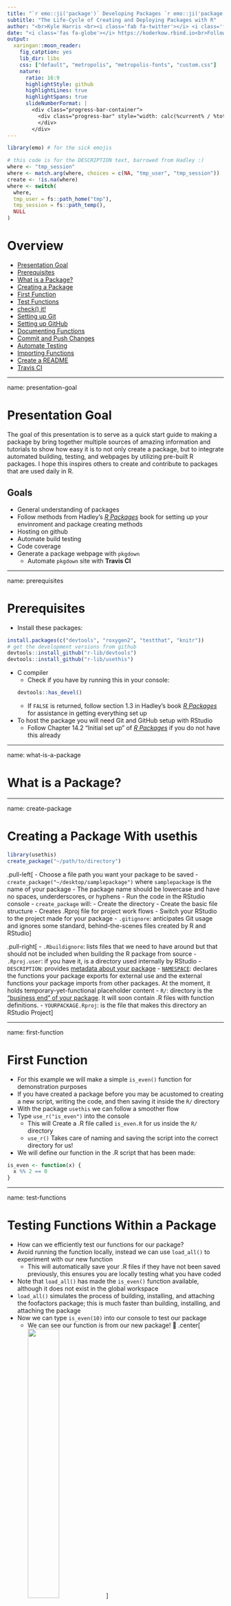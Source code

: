 ```yaml
---
title: "`r emo::ji('package')` Developing Packages `r emo::ji('package')`"
subtitle: "The Life-Cycle of Creating and Deploying Packages with R"
author: "<br>Kyle Harris <br><i class='fab fa-twitter'></i> <i class='fab fa-instagram'></i> <i class='fab fa-github'></i> @KoderKow"
date: "<i class='fas fa-globe'></i> https://koderkow.rbind.io<br>Follow Along: **Coming Soon**"
output:
  xaringan::moon_reader:
    fig_catption: yes
    lib_dir: libs
    css: ["default", "metropolis", "metropolis-fonts", "custom.css"]
    nature:
      ratio: 16:9
      highlightStyle: github
      highlightLines: true
      highlightSpans: true
      slideNumberFormat: |
        <div class="progress-bar-container">
          <div class="progress-bar" style="width: calc(%current% / %total% * 100%);">
          </div>
        </div>
---
```


<link rel="stylesheet" href="https://use.fontawesome.com/releases/v5.8.1/css/all.css" integrity="sha384-50oBUHEmvpQ+1lW4y57PTFmhCaXp0ML5d60M1M7uH2+nqUivzIebhndOJK28anvf" crossorigin="anonymous">

```r
library(emo) # for the sick emojis

# this code is for the DESCRIPTION text, barrowed from Hadley :)
where <- "tmp_session"
where <- match.arg(where, choices = c(NA, "tmp_user", "tmp_session"))
create <- !is.na(where)
where <- switch(
  where,
  tmp_user = fs::path_home("tmp"),
  tmp_session = fs::path_temp(),
  NULL
)
```


# Overview

- [Presentation Goal](#presentation-goal)
- [Prerequisites](#prerequisites)
- [What is a Package?](#what-is-a-package)
- [Creating a Package](#create-package)
- [First Function](#first-function)
- [Test Functions](#test-functions)
- [check() it!](#check-it)
- [Setting up Git](#setup-git)
- [Setting up GitHub](#setup-github)
- [Documenting Functions](#document)
- [Commit and Push Changes](#commit-and-push)
- [Automate Testing](#automate-testing)
- [Importing Functions](#importing-functions)
- [Create a README](#readme)
- [Travis CI](#travis-ci)

---

name: presentation-goal

# Presentation Goal

The goal of this presentation is to serve as a quick start guide to making a package by bring together multiple sources of amazing information and tutorials to show how easy it is to not only create a package, but to integrate automated building, testing, and webpages by utilizing pre-built R packages. I hope this inspires others to create and contribute to packages that are used daily in R.

## Goals

- General understanding of packages
- Follow methods from Hadley's [*R Packages*][r-pkg-book] book for setting up your envinroment and package creating methods
- Hosting on github
- Automate build testing
- Code coverage
- Generate a package webpage with `pkgdown`
  - Automate `pkgdown` site with **Travis CI**

---

name: prerequisites

# Prerequisites

- Install these packages:
``` r
install.packages(c("devtools", "roxygen2", "testthat", "knitr"))
# get the development versions from github
devtools::install_github("r-lib/devtools")
devtools::install_github("r-lib/usethis")
```
- C compiler
  - Check if you have by running this in your console:
``` r
devtools::has_devel()
```
  - If `FALSE` is returned, follow section 1.3 in Hadley's book [*R Packages*][r-pkg-getting-started] for assistance in getting everything set up
  
- To host the package you will need Git and GitHub setup with RStudio
  - Follow Chapter 14.2 "Initial set up" of [*R Packages*][git-setup] if you do not have this already

---

name: what-is-a-package

# What is a Package?

---

name: create-package

# Creating a Package With **usethis**

``` r
library(usethis)
create_package("~/path/to/directory")
```

.pull-left[
- Choose a file path you want your package to be saved
  - `create_package("~/desktop/samplepackage")` where `samplepackage` is the name of your package
  - The package name should be lowercase and have no spaces, underderscores, or hyphens
- Run the code in the RStudio console
- `create_package` will:
  - Create the directory
  - Create the basic file structure
  - Creates .Rproj file for project work flows
  - Switch your RStudio to the project made for your package
- `.gitignore`: anticipates Git usage and ignores some standard, behind-the-scenes files created by R and RStudio
]

.pull-right[
- `.Rbuildignore`:  lists files that we need to have around but that should not be included when building the R package from source
- `.Rproj.user`: if you have it, is a directory used internally by RStudio
- `DESCRIPTION`: provides [metadata about your package][r-pkg-metadata]
- [`NAMESPACE`][r-pkg-namespace]: declares the functions your package exports for external use and the external functions your package imports from other packages. At the moment, it holds temporary-yet-functional placeholder content
- `R/`: directory is the [“business end” of your package][r-pkg-r]. It will soon contain .R files with function definitions.
- `YOURPACKAGE.Rproj`: is the file that makes this directory an RStudio Project
]

---

name: first-function

# First Function

- For this example we will make a simple `is_even()` function for demonstration purposes
- If you have created a package before you may be acustomed to creating a new script, writing the code, and then saving it inside the `R/` directory
- With the package `usethis` we can follow a smoother flow
- Type `use_r("is_even")` into the console
  - This will Create a .R file called `is_even.R` for us inside the `R/` directory
  - `use_r()` Takes care of naming and saving the script into the correct directory for us!
- We will define our function in the .R script that has been made:
```r
is_even <- function(x) {
  x %% 2 == 0
}
```

---

name: test-functions

# Testing Functions Within a Package

- How can we efficiently test our functions for our package?
- Avoid running the function locally, instead we can use `load_all()` to experiment with our new function
  - This will automatically save your .R files if they have not been saved previously, this ensures you are locally testing what you have coded
- Note that `load_all()` has made the `is_even()` function available, although it does not exist in the global workspace
- `load_all()` simulates the process of building, installing, and attaching the foofactors package; this is much faster than building, installing, and attaching the package
- Now we can type `is_even(10)` into our console to test our package
  - We can see our function is from our new package! 🥳
.center[<img src="https://i.imgur.com/q72GBKc.png" width="40%"/>]

---

name: check-it

# *check()* it!

- Now that we know our `is_even()` function is working as expected, how can we check if our package as a whole will work?
- `check()` is the gold standard for checking that an R package is in full working order
- Make a habit to run `check()` after each change to *check* if your package is producing any warnings, errors, or notes
- `check()` will produce a lot of out put, generally the part of the output we are interested in will be the ending that displays:

``` r
0 errors ✔ | 2 warnings ✖ | 0 notes ✔
```

- If you have been following along your package will have these warnings
- Whenever there is an error, warning, or note, the output above this text will show you why these statuses were generated
  - `Non-standard license specification: What license it uses`
  - `Undocumented code objects: ‘is_even’`
- These two warnings will be addressed soon
- We have made a lot of progress, next we will edit the `DESCRIPTION` file and push our progress to GitHub

---

name: description

# Editing the **DESCRIPTION** File

- The `DESCRIPTION` file provides metadata about your package
  - For more information look at chapter 5 [metadata about your package][r-pkg-metadata]
- In the `DESCRIPTION` file edit these:
  - Make yourself the author
  - Write some descriptive text in the `Title` and `Description` fields
```r
DESCRIPTION_fodder <- c(
  'Package: samplepackage',
  'Title: Is That Number Even?',
  'Version: 0.0.0.9000',
  'Authors@R:',
  '    person(given = "Kyle",',
  '           family = "Harris",',
  '           role = c("aut", "cre"),',
  '           email = "koderkow@gmail.com")',
  'Description: There are a few times in ones programming life where one',
  '    needs to find out if a number is truly even. This package unlocks',
  '    the puzzling matter that is even numbers.',
  'License: What license it uses',
  'Encoding: UTF-8',
  'LazyData: true'
)
writeLines(DESCRIPTION_fodder, "DESCRIPTION")
cat(DESCRIPTION_fodder, sep = "\n")
```

---

name: license

# Adding a License

- Hadley provides a fantastic link that summarizes the different kinds of software licenses: [Pick a License, Any License][pick-a-license]
- We will set up a MIT license
  - Simple and permissive license
  - Includes generic legal disclaimer of liability
  - `DESCRIPTION` requires: `License: MIT + file LICENSE`
    - The `+ file LICENSE` also requires an additonal file, `LICENSE`
    - This file generally has `YEAR:` and `COPYRIGHT HOLDER:` fields
- Lucky for us, `usethis` has a function that will set this up for us
- Run `use_mit_license("FIRST-NAME LAST-NAME")` in the console
- This will create the files for MIT and update your `DESCRIPTION` file for you
- `usethis` will print out to the consoles what it is adding and/or changing to files in your package directory
- This addresses the `Non-standard license specification: What license it uses` warning we received from `check()` earlier

---

name: setup-git

# Setting up Git

- Run `use_git()` in the console
- This will initialise your project as a Git repo
- `use_git()` will also automatically ask us if we want to commit our current files
  - Here type the number corresponding for "*I agree*" to commit them all by hitting the enter key
- Next within the console it will ask to restart Rstudio to activate the Git pane
  - Type the number corresponding for "*Yes*" and hit the enter key

---

name: setup-github

# Setting Up GitHub

- Now we will give RStudio the power to create GitHub repositories for us!
- Run `browse_github_token()` in the console
  - This will open your default browser and bring you to the "New personal access token" (PAT) page
  - Scroll to the bottom and click <img src="https://i.imgur.com/ZVvVhOw.png" width="7%"/>
  - Now you have a PAT generated for RStudio, select <img src="https://i.imgur.com/GGzWB50.png" width="1.5%"/> to copy it to your clipboard
- Type `edit_r_environ()` to open the `/.Renviron` file
- Create a new line and enter `GITHUB_PAT="PASTE-YOUR-COPIED-PAT-HERE"`
  - Save and reset R (Session > Restart R)
- Run `use_github()` in the console and choose the **https** option and then choose the option corresponding to **Yes** for *Are title and description ok?*
- If everything was done correctly your package is now in your GitHub!
  - Moving forward for other projects using git you can use follow the `use_git()` followed by `use_github()` to create repositories for each project! Nice!
  - Notice that the `Title:` text we typed in the `DESCRIPTION` file is used as our description on our GitHub page
- In a few more slides we will see how we can commit and push changes to our GitHub repo

---

name: document

# Documenting Functions

- When we need help learning more about functions we use we look to its documentation to help us
  - Example: `?mean()`
- This requires that your package have a special R documentation file, `man/is_even.Rd`
- This is written in an R-specific markup language that is sort of like LaTeX
- Following the flow of what we have done, there are functions made to make our life easy for documenting our functions
- Specially formatted comments are written above functions for documentation
  - In this example this will be placed in `R/is_even.R`
- A package called `roxygen2` will handle creating the documentation files in `man/` for us
  - More information about `roxygen2` can be found in chapter 6 [Object documentation][roxygen2]

.pull-left[
- Open `R/is_even.R` and put the cursor somewhere in the `is_even()` function definition
- In the menu bar at the top of the screen go to <br> `Code > Insert Roxygen Skeleton`
- As the command states, this is only the skeleton. We will need to fill in the rest manually
]
.pull-right[
<img src="https://media.giphy.com/media/hWLRtkEeU6eAVwVu8W/giphy.gif" />
]

---

# Documentation Example

``` r
#' Is this value even?
#' 
#' Reveals if x is even, where x is a numeric value
#'
#' @param x numeric value
#'
#' @return boolean
#' @export
#'
#' @examples
is_even <- function(x) {
  x %% 2 == 0
}
```

- Now we need to tell RStudio to convert our roxygen comments into `man/is_even.R` by running `devtools::document()`
  - Hotkeys: Ctrl + Shift + D (Windows & Linux) or Cmd + Shift + D (macOS)
  
---

# Documentation Example

- This will update `DESCRIPTION` and `NAMESPACE` with the neccessary information to make our function work with the package
  - `DESCRIPTION`: added `RoxygenNote: 6.1.1`
  - `NAMESPACE`: added `export(is_even)`
    - This means we want our package to make our function available to users when they use `library(samplepackage)`
- This has also created a new folder, `man/`
  - This is the folder where our documentation for function will go
  - When users run `?is_even()` this is the file that is brought up
- Whenever you change a function be sure to update the roxygen2 comments
  - You will need to run `devtools::document()` each time!
- Follow this process for every function you create for your package
- This addresses the `Undocumented code objects: ‘is_even’` warning we received from `check()` earlier
- Lets run `check()` again to see if we fixed the warnings
  - If everything was done correctly we should have checkmarks across the board!
- This is a great time to commit our changes to GitHub
  
---

name: commit-and-push

# Commit and Pushing Changes

<center>
<video autoplay loop muted inline width="450">
  <source src="https://i.imgur.com/9hn3GsO.mp4" type="video/mp4">
</video>
</center>

- In the **Environment** pane select the **Git** tab and select **Commit**
1. Select all of the boxes to the left of your files
2. Write a commit message summarizeing your updates
  - The gif above is a simple example
  - It is good to describe all the additions and changes
  - You can also commit each file seperately with its own message
3. Hit the **Commit** button
4. After the commiting is done close the box and select **Push**
  - Check your GitHub repo online to confirm the code has been updated
  
---

name: automate-testing

# Automate Testing of Functions

- Earlier we informaly tested `is_even()` with `load_all()`, as we create more functions and make them more robust we will look to unit tests to simplify this process
- What does this mean? We will declare what we expect our function to do, this will ensure our functions acting accordingly
- To declare we want to use these testing methods with our package we will run `use_testthat()`
- Three things happened with this function call
  1. Added the `testthat` library to *Suggests* in the `DESCRIPTION`
    - More on this soon!
  2. Created a directory `tests/testthat/`
  3. Adds the script `test/testthat.R`
- Now we need to write the test(s) for our `is_even()` function
  - Two ways to begin this process:
    1. In RStudio have `is_even.R` open so you can see the function and run `use_test()`
    2. Or run `use_test("is_even")
  - This will create `tests/testthat/test-is_even.R`, our script for creating tests
  

---

# Writing Tests for *is_even.R*

- Put this in the created `test-is_even.R` script:

``` r
test_that("this will return TRUE", {
  expect_true(is_even(10))
})

test_that("this will return FALSE", {
  expect_false(is_even(11))
})
```

- Due to the simplicity of our function we only need a few simple tests
  - First parameter of `test_that()` is `desc`, the name of the test
  - Next we put the code for testing
  - There are many different `expect_*` functions that make testing easy
  - For each parameter there should be a test to make sure we are covering every possilbity of our functions
     - This will align with **Code Coverage** testing that we will go over soon
    
---

# Running the Tests

- It is encouraged to run these tests locally to make sure they are not returning errors
  - Make sure you have ran `library(testthat)` or `load_all()` to test the function
  - Try to purposely make `is_even()` fail so you are familiar with the output of testing
    - Be sure to change the test back to the correct method if you do this!
- Run `test()` to run all tests that have been made for the package
  - Hotkeys: Ctrl + Shift + T (Windows & Linux) or Cmd + Shift + T (macOS)
  - For `is_even()`, you should get `OK: 2`, one for each one of the tests we made
- Now would be a good tie to go through and practice the developing flow
  1. document()
  2. check()
  3. test()
  4. Commit and push
  
---

name: importing-functions

# Importing Other Functions

- When we write our functions we may use another libraries functions
  - Such as the pipe, `%>%`, from magrittr
- We needed `NAMESPACE` to **export** is_even(), we will need to **import** other packages and functions from their namespace
- Run `use_package("magrittr")` to enable access to the pipe, `%>%`
  - This wiill add `magrittr` to the `DESCRIPTION` file
- Lets add a second function to the package to demonstrate the structore of a function that uses other packages, `use_r("evens_only")`
- There are multiple methods for correctly importing functions
  - If you are only using one function from a function use `library::function`
    - This will make easier to keep track of other functions
  - Adding `#' @importFrom  magrittr, %>%` to the roxygen comments is also an option
  - If you are using multiple functions from a package use `#' @import library` in the roxygen comments
  
---

# **evens_only()**

``` r
#' Return Evens
#'
#' Given a vector of numbers, this will allow the user to see the even numbers only
#'
#' @import magrittr
#' @param x vector of numeric values
#'
#' @return even values
#' @export
#'
#' @examples
evens_only <- function(x) {
  x[x %>% is_even()]
}
```

- I strongly recommend to read more on importing other functions if this is an area you come across
  - Chapter 9 [Namespace][r-pkg-namespace]
- Make sure you run `document()` to create new documentation for the function
  - Or if you are curious, run `check()` to see the error
  - Getting familiar with errors is a great learning experience
  
---

name: readme

# Create a README

- We now have a package on GitHub, it would be nice to explain our package in depth with code examples
- This is where the README comes in
  - For a simple example check out my readme for my package I am using to learn [here][koderkow]
- Run `use_readme_rmd()`
  - This will create a README.Rmd file
  - Adds lines to `.Rbuildignore` so package building won't throw a warning
    - The README.Rmd will throw an warning if it is not ignored due to it being an exepcted file type in the main directory
  - Adds a hook to the .md and .Rmd to ensure they are always up to date with one another
    - This will remind you if you forgot to knit the .Rmd
- There are helpful sections included in this skeleton
  - Describe the purpose of the package
  - Code to install your package
    - The default is to install from CRAN, I suggest switching this to `devtools::install_github("YOUR-USE-NAME/REPO-NAME")`
  - A section to show a bit of usage
- These can be populated with our previous work done
  - Copy and paste information from the `DESCRIPTION` file
  - Show code examples from start to finish, reproducibility is important!
- Knit the .RMD and verify the README looks as expected

---

# What's Next?

- If everything is set to go, commit and push
- You now have your own package with documentation on GitHub!
- The next sections will go over setting up automatic build testing for our package, we will start with **Travis CI**

---

# Travis CI

- If you have are familiar with packages on GitHub this may look familiar: <img src="https://i.imgur.com/jrOk8iP.png" width="9%"/>
- `build: passing`, what does this mean?
  - Rewind to the output of `check()`, if there is 1 warning, error, or note this will show as `build: fail:`
  - This shows users if there are any of these issues in the current version on GitHub
  - Travis CI (Continuous Integration) is essentially doing a `check()` for us every commit and making sure it can be successfully installed on others machines
    - If your package is not private and open source then Travis CI will be free for you
  
---

name: travis-ci

# Setting up Travis CI

- Head to their website [travis-ci.org][travis-ci]
- Hit the "Sign In with GitHub" button
- Authorize and give permissions that Travis CI is asking for
- You will land on a page with "GitHub Apps Integration" on it
  - Hit the "Activate" button
- You will be taken to GitHub to approve Travis CI with your repos
  - Make sure "All repositories" is selected and hit "Approve & Install" at the bottom
- In the RStudio console run `use_travis()` and your browser will open to the Travis CI site
  - This creates the needed `travis.yml` for you with the specific code needed to make sure Travis runs correctly
  - This function call also adds the `build: pass/fail` badge to our README.Rmd for us
- Here "switch on" the name of your package/repo to enable build testing
.center[<img src="https://i.imgur.com/4pBClQ7.png" width="70%"/>]
- Go back to RStudio and knit the .Rmd then commit/push the related README files and `travis.yml`
- With this commit, it will trigger the first build on Travis CI!

---

# Travis CI Notes

- You can follow along with Travis CIif you want to see what goes on during the process by click on your repo while it says it is building
- This log will always be available no matter what status the build ends with
- If the build passes or fails this will automatically update your badge on GitHub
  - Head to your repo and check out the README!
- If the build fails check out the log and inspect where it failed
  - Make sure `check()` returns no wanrings, errors, or notes! These will trigger Travis CI to fail
  - Make sure to use `devtools` and `usethis` to create files for the packages, it will automatically write and update files that need to be ignored for us


<!-- links used in slides -->
[r-pkg-book]: https://r-pkgs.org/
[git-setup]: https://r-pkgs.org/git.html#git-rstudio
[r-pkg-getting-started]: https://r-pkgs.org/intro-why.html#intro-get
[r-pkg-metadata]: https://r-pkgs.org/description.html#description
[r-pkg-namespace]: https://r-pkgs.org/namespace.html#namespace
[r-pkg-r]: https://r-pkgs.org/r.html#r
[git-site]: https://github.com
[pick-a-license]: http://blog.codinghorror.com/pick-a-license-any-license/
[roxygen2]: https://r-pkgs.org/man.html
[koderkow]: https://github.com/KoderKow/koderkow
[travis-ci]: https://travis-ci.org/